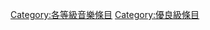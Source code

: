 {{catmore1|[[Wikipedia:音樂專題|Wikipedia:音樂專題]]}}
{{Wikipedia category}}
{{emptycat}}
{{Articles by Quality|topic=音乐}}

[[Category:各等級音樂條目|Category:各等級音樂條目]]
[[Category:優良級條目|Category:優良級條目]]
